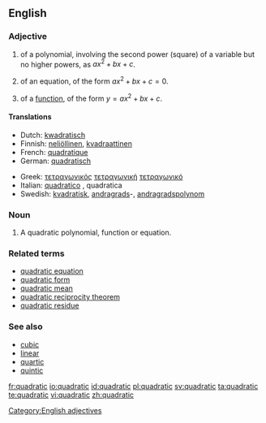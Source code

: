 ==English==

===Adjective===
{{en-adj|-}}

# {{mathematics}} of a polynomial, involving the second power (square) of a variable but no higher powers, as <math>ax^2 + bx + c</math>.
# {{mathematics}} of an equation, of the form <math> ax^2 + bx + c = 0</math>.
# {{mathematics}} of a [[function]], of the form <math> y = ax^2 + bx + c </math>.
<!-- Disputed. # the shape of a [[square]]-->

====Translations====
{{trans-top|of a class of polynomial of the form <math> y = a.x^2 + b.x + c </math>}}
* Dutch: [[kwadratisch]]
* Finnish: [[neliöllinen]], [[kvadraattinen]]
* French: [[quadratique]] {{m|f}}
* German: [[quadratisch]]
{{trans-mid}}
* Greek: [[τετραγωνικός]] {{m}} [[τετραγωνική]] {{f}} [[τετραγωνικό]] {{n}}
* Italian: [[quadratico]] {{m}}, quadratica {{f}}
* Swedish: [[kvadratisk]], [[andragrads]]-, [[andragradspolynom]]
{{trans-bottom}}

===Noun===
{{en-noun}}

# {{mathematics}} A quadratic polynomial, function or equation.

===Related terms===
* [[quadratic equation]]
* [[quadratic form]]
* [[quadratic mean]]
* [[quadratic reciprocity theorem]]
* [[quadratic residue]]

===See also===
* [[cubic]]
* [[linear]]
* [[quartic]]
* [[quintic]]

[[Category:English adjectives]]

[[fr:quadratic]]
[[io:quadratic]]
[[id:quadratic]]
[[pl:quadratic]]
[[sv:quadratic]]
[[ta:quadratic]]
[[te:quadratic]]
[[vi:quadratic]]
[[zh:quadratic]]
